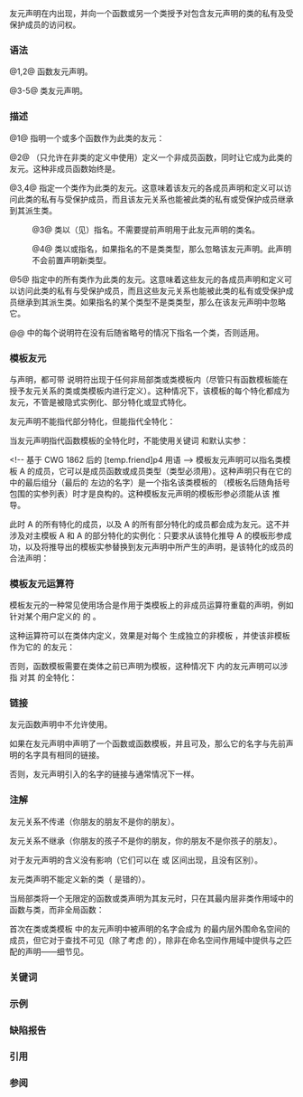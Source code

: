 {{title|友元声明}}
{{cpp/language/classes/navbar}}
友元声明在{{rlp|class|类体}}内出现，并向一个函数或另一个类授予对包含友元声明的类的私有及受保护成员的访问权。

===语法===
{{sdsc begin}}
{{sdsc|num=1|{{ttb|friend}} {{spar|函数声明}}}}
{{sdsc|num=2|{{ttb|friend}} {{spar|函数定义}}}}
{{sdsc|num=3|notes={{mark until c++26}}|{{ttb|friend}} {{spar|详述类型说明符}} {{ttb|;}}}}
{{sdsc|num=4|notes={{mark since c++11}}&lt;br&gt;{{mark until c++26}}|
{{ttb|friend}} {{spar|简单类型说明符}} {{ttb|;}}
{{ttb|friend}} {{spar|typename说明符}} {{ttb|;}}
}}
{{sdsc|num=5|notes={{mark since c++26}}|{{ttb|friend}} {{spar|友元类型说明符列表}} {{ttb|;}}}}
{{sdsc end}}

@1,2@ 函数友元声明。

@3-5@ 类友元声明。

{{par begin}}
{{par|{{spar|函数声明}}|{{rlp|function|函数声明}}}}
{{par|{{spar|函数定义}}|{{rlps|function#函数定义}}}}
{{par|{{spar|详述类型说明符}}|{{rlp|elaborated type specifier|详述类型说明符}}}}
{{par|{{spar|简单类型说明符}}|{{rlp|declarations#说明符|简单类型说明符}}}}
{{par|{{spar|typename说明符}}|关键词 {{c/core|typename}} 后随有限定标识符或有限定{{rlp|templates#模板标识|简单模板标识}}}}
{{par|{{spar|友元类型说明符列表}}|逗号分隔的包含{{spar|简单类型说明符}}、{{spar sep|详述类型说明符}}和{{spar sep|typename说明符}}的非空列表，每个说明符都可后随一个省略号（{{tt|...}}）}}
{{par end}}

===描述===
@1@ 指明一个或多个函数作为此类的友元：
{{source|
class Y
{
    int data; // 私有成员
    
    // 非成员函数的运算符 operator&lt;&lt; 将拥有对 Y 的私有成员的访问权
    friend std::ostream&amp; operator&lt;&lt;(std::ostream&amp; out, const Y&amp; o);
    friend char* X::foo(int); // 其他类的成员也可以是友元
    friend X::X(char), X::~X(); // 构造函数与析构函数也可以是友元
};

// 友元声明不声明成员函数
// 此 operator&lt;&lt; 作为非成员仍需定义
std::ostream&amp; operator&lt;&lt;(std::ostream&amp; out, const Y&amp; y)
{
    return out &lt;&lt; y.data; // 可访问私有成员 Y::data
}
}}

@2@ （只允许在非{{rlp|class#局部类|局部}}类的定义中使用）定义一个非成员函数，同时让它成为此类的友元。这种非成员函数始终是{{rlp|inline|内联函数}}{{rev inl|since=c++20|，除非它附着到一个{{rlp|modules|具名模块}}}}。
{{source|1=
class X
{
    int a;
    
    friend void friend_set(X&amp; p, int i)
    {
        p.a = i; // 这是非成员函数
    }
public:
    void member_set(int i)
    {
        a = i; // 这是成员函数
    }
};
}}

@3,4@ 指定一个类作为此类的友元。这意味着该友元的各成员声明和定义可以访问此类的私有与受保护成员，而且该友元关系也能被此类的私有或受保护成员继承到其派生类。

:@3@ 类以{{spar|详述类说明符}}（见{{rlp|elaborated type specifier|详述类型说明符}}）指名。不需要提前声明用于此友元声明的类名。

:@4@ 类以{{spar sep|简单类型说明符}}或{{spar sep|typename说明符}}指名，如果指名的不是类类型，那么忽略该友元声明。此声明不会前置声明新类型。

@5@ 指定{{spar sep|友元类型说明符列表}}中的所有类作为此类的友元。这意味着这些友元的各成员声明和定义可以访问此类的私有与受保护成员，而且这些友元关系也能被此类的私有或受保护成员继承到其派生类。如果指名的某个类型不是类类型，那么在该友元声明中忽略它。

@@ {{spar sep|友元类型说明符列表}}中的每个说明符在没有后随省略号的情况下指名一个类，否则适用{{rlp|parameter pack#友元声明|包展开}}。
{{source|1=
class Y {};

class A
{
    int data; // 私有数据成员
    
    class B {}; // 私有嵌套类型
    
    enum { a = 100 }; // 私有枚举项
    
    friend class X; // 友元类的前置声明（详述类型说明符）
    friend Y; // 友元类声明（简单类型说明符）（C++11 起）
    
    // C++26 起以上两个友元声明可以合并：
    // friend class X, Y;
};

class X : A::B // OK：友元能访问 A::B
{
    A::B mx; // OK：友元的成员能访问 A::B
    
    class Y
    {
        A::B my; // OK：友元的嵌套成员能访问 A::B
    };
    
    int v[A::a]; // OK：友元的成员能访问 A::a
};
}}

===模板友元===
{{rlp|function template|函数模板}}与{{rlp|class template|类模板}}声明，都可带 {{tt|friend}} 说明符出现于任何非局部类或类模板内（尽管只有函数模板能在授予友元关系的类或类模板内进行定义）。这种情况下，该模板的每个特化都成为友元，不管是被隐式实例化、部分特化或显式特化。

{{source|
class A
{
    template&lt;typename T&gt;
    friend class B; // 每个 B&lt;T&gt; 都是 A 的友元
    
    template&lt;typename T&gt;
    friend void f(T) {} // 每个 f&lt;T&gt; 都是 A 的友元
};
}}

友元声明不能指代部分特化，但能指代全特化：

{{source|
template&lt;class T&gt;
class A {};      // 主模板

template&lt;class T&gt;
class A&lt;T*&gt; {};  // 部分特化

template&lt;&gt;
class A&lt;int&gt; {}; // 全特化

class X
{
    template&lt;class T&gt;
    friend class A&lt;T*&gt;;  // 错误！
    
    friend class A&lt;int&gt;; // OK
};
}}

当友元声明指代函数模板的全特化时，不能使用关键词 {{c/core|inline}}{{rev inl|since=c++11|、{{c/core|constexpr}}}}{{rev inl|since=c++20|、{{c/core|consteval}}}} 和默认实参：

{{source|1=
template&lt;class T&gt;
void f(int);

template&lt;&gt;
void f&lt;int&gt;(int);

class X
{
    friend void f&lt;int&gt;(int x = 1); // 错误：不允许默认实参
};
}}

&lt;!-- 基于 CWG 1862 后的 [temp.friend]p4 用语 --&gt;
模板友元声明可以指名类模板 A 的成员，它可以是成员函数或成员类型（类型必须用{{rlp|elaborated_type_specifier|详述类型说明符}}）。这种声明只有在它的 {{spar|嵌套名说明符}} 中的最后组分（最后的 {{ttb|::}} 左边的名字）是一个指名该类模板的 {{spar|简单模板标识}}（模板名后随角括号包围的实参列表）时才是良构的。这种模板友元声明的模板形参必须能从该 {{spar|简单模板标识}} 推导。

此时 A 的所有特化的成员，以及 A 的所有部分特化的成员都会成为友元。这不并涉及对主模板 A 和 A 的部分特化的实例化：只要求从该特化推导 A 的模板形参成功，以及将推导出的模板实参替换到友元声明中所产生的声明，是该特化的成员的合法声明：

{{source|
// 主模板
template&lt;class T&gt;
struct A
{ 
    struct B {};
    
    void f();
    
    struct D { void g(); };
    
    T h();
    
    template&lt;T U&gt;
    T i();
};

// 全特化
template&lt;&gt;
struct A&lt;int&gt;
{
    struct B {};
    
    int f();
    
    struct D { void g(); };
    
    template&lt;int U&gt;
    int i();
};

// 另一全特化
template&lt;&gt;
struct A&lt;float*&gt;
{
    int *h();
};

// 非模板类向类模板 A 的成员授予友元关系
class X
{
    template&lt;class T&gt;
    friend struct A&lt;T&gt;::B; // 所有的 A&lt;T&gt;::B 都是友元，包括 A&lt;int&gt;::B
    
    template&lt;class T&gt;
    friend void A&lt;T&gt;::f(); // A&lt;int&gt;::f() 不是友元，因为其签名不匹配，
                           // 但比如 A&lt;char&gt;::f() 则是友元

//  template&lt;class T&gt;
//  friend void A&lt;T&gt;::D::g(); // 非良构：嵌套名说明符的最后部分，
//                            // A&lt;T&gt;::D:: 中 的 D，不是简单模板标识
    
    template&lt;class T&gt;
    friend int* A&lt;T*&gt;::h(); // 所有的 A&lt;T*&gt;::h 都是友元：A&lt;float*&gt;::h()、A&lt;int*&gt;::h() 等
    
    template&lt;class T&gt; 
    template&lt;T U&gt;       // A&lt;T&gt;::i() 的所有实例化和 A&lt;int&gt;::i() 都是友元，
    friend T A&lt;T&gt;::i(); // 从而这些函数模板的所有特化都是
};
}}

{{rev begin}}
{{rev|since=c++11|
只有在模板友元声明是定义，且此翻译单元不出现此函数模板的其他声明时，该声明中才允许使用{{rlp|template parameters#默认模板实参|默认模板实参}}。
}}
{{rev end}}

===模板友元运算符===
模板友元的一种常见使用场合是作用于类模板上的非成员运算符重载的声明，例如针对某个用户定义的 {{c|Foo&lt;T&gt;}} 的 {{c|operator&lt;&lt;(std::ostream&amp;, const Foo&lt;T&gt;&amp;)}}。

这种运算符可以在类体内定义，效果是对每个 {{tt|T}} 生成独立的非模板 {{tt|operator&lt;&lt;}}，并使该非模板 {{tt|operator&lt;&lt;}} 作为它的 {{tt|Foo&lt;T&gt;}} 的友元：

{{example|code=
#include &lt;iostream&gt;

template&lt;typename T&gt;
class Foo
{
public:
    Foo(const T&amp; val) : data(val) {}
private:
    T data;
    
    // 为这个 T 生成非模板 operator&lt;&lt; 
    friend std::ostream&amp; operator&lt;&lt;(std::ostream&amp; os, const Foo&amp; obj)
    {
        return os &lt;&lt; obj.data;
    }
};

int main()
{
    Foo&lt;double&gt; obj(1.23);
    std::cout &lt;&lt; obj &lt;&lt; '\n';
}
|output=1.23
}}

否则，函数模板需要在类体之前已声明为模板，这种情况下 {{tt|Foo&lt;T&gt;}} 内的友元声明可以涉指 {{tt|operator&lt;&lt;}} 对其 {{tt|T}} 的全特化：

{{example|code=
#include &lt;iostream&gt;

template&lt;typename T&gt;
class Foo; // 前置声明，以确保函数声明可行

template&lt;typename T&gt; // 声明
std::ostream&amp; operator&lt;&lt;(std::ostream&amp;, const Foo&lt;T&gt;&amp;);

template&lt;typename T&gt;
class Foo
{
public:
    Foo(const T&amp; val) : data(val) {}
private:
    T data;
    
    // 涉指对于这个特定的 T 的全特化 
    friend std::ostream&amp; operator&lt;&lt; &lt;&gt; (std::ostream&amp;, const Foo&amp;);
    
    // 注意：这依赖于声明中的模板实参推导
    // 也可以通过 operator&lt;&lt; &lt;T&gt; 指定模板实参
};

// 定义
template&lt;typename T&gt;
std::ostream&amp; operator&lt;&lt;(std::ostream&amp; os, const Foo&lt;T&gt;&amp; obj)
{
    return os &lt;&lt; obj.data;
}

int main()
{
    Foo&lt;double&gt; obj(1.23);
    std::cout &lt;&lt; obj &lt;&lt; '\n';
}
}}

===链接===
友元函数声明中不允许使用{{rlp|storage duration|存储类说明符}}。

{{rrev|since=c++20|
如果在友元声明中首次声明并定义了一个函数或函数模板，并且外围类在某条{{rlp|modules#导出声明和定义|导出声明}}中定义，那么它的名字具有与外围类的名字相同的链接。
}}

{{rev inl|since=c++20|否则，}}如果在友元声明中声明了一个函数或函数模板，并且{{rlp|conflicting declarations#Corresponding declarations|对应的非友元声明}}可及，那么它的名字与先前声明的名字具有相同的链接。

否则，友元声明引入的名字的链接与通常情况下一样。

===注解===
友元关系不传递（你朋友的朋友不是你的朋友）。

友元关系不继承（你朋友的孩子不是你的朋友，你的朋友不是你孩子的朋友）。

{{rlp|access|访问说明符}}对于友元声明的含义没有影响（它们可以在 {{tt|private:}} 或 {{tt|public:}} 区间出现，且没有区别）。

友元类声明不能定义新的类（{{c|friend class X {};}} 是错的）。

当局部类将一个无限定的函数或类声明为其友元时，只{{rlp|lookup|查找}}在其最内层非类作用域中的函数与类，而非全局函数：
{{source|
class F {};

int f();

int main()
{
    extern int g();
    
    class Local // main() 函数中的局部类
    {
        friend int f(); // 错误，main() 中没有声明该函数
        friend int g(); // OK，main() 中有 g 的声明
        friend class F; // 令局部 F（随后定义）为友元
        friend class ::F; // 令全局 F 为友元
    };
    
    class F {}; // 局部 F
}
}}

首次在类或类模板 {{tt|X}} 中的友元声明中被声明的名字会成为 {{tt|X}} 的最内层外围命名空间的成员，但它对于查找不可见（除了考虑 {{tt|X}} 的{{rlp|adl|实参依赖查找}}），除非在命名空间作用域中提供与之匹配的声明——细节见{{rlps|namespace#命名空间}}。

{{feature test macro|__cpp_variadic_friend|可变参数友元声明|value=202403L|std=C++26}}

===关键词===
{{ltt|cpp/keyword/friend}}

===示例===
{{example
|流插入与提取运算符往往声明为非成员友元：
|code=
#include &lt;iostream&gt;
#include &lt;sstream&gt;

class MyClass
{
    int i;                   // 友元能够访问非公开的非静态
    static inline int id{6}; // 和静态（可能内联的）成员

    friend std::ostream&amp; operator&lt;&lt;(std::ostream&amp; out, const MyClass&amp;);
    friend std::istream&amp; operator&gt;&gt;(std::istream&amp; in, MyClass&amp;);
    friend void change_id(int);
public:
    MyClass(int i = 0) : i(i) {}
};

std::ostream&amp; operator&lt;&lt;(std::ostream&amp; out, const MyClass&amp; mc)
{
    return out &lt;&lt; "MyClass::id = " &lt;&lt; MyClass::id &lt;&lt; "; i = " &lt;&lt; mc.i;
}

std::istream&amp; operator&gt;&gt;(std::istream&amp; in, MyClass&amp; mc)
{
    return in &gt;&gt; mc.i;
}

void change_id(int id) { MyClass::id = id; }

int main()
{
    MyClass mc(7);
    std::cout &lt;&lt; mc &lt;&lt; '\n';
//  mc.i = 333*2;  // 错误: i 是私有成员
    std::istringstream("100") &gt;&gt; mc;
    std::cout &lt;&lt; mc &lt;&lt; '\n';
//  MyClass::id = 222*3;  // 错误: id 是私有成员
    change_id(9);
    std::cout &lt;&lt; mc &lt;&lt; '\n';
}
|output=
MyClass::id = 6; i = 7
MyClass::id = 6; i = 100
MyClass::id = 9; i = 100
}}

===缺陷报告===
{{dr list begin}}
{{dr list item|wg=cwg|dr=45|std=C++98|before={{tt|T}} 的友元类的嵌套类的成员对 {{tt|T}} 没有特殊访问权|after=嵌套类拥有和外围类相同的访问权}}
{{dr list item|wg=cwg|dr=500|std=C++98|before={{tt|T}} 的友元类不能继承自 {{tt|T}} 的私有与受保护成员，但其嵌套类可以|after=都可以继承自此类成员}}
{{dr list item|wg=cwg|dr=1439|std=C++98|before=关于非局部类的友元声明没有覆盖到模板声明|after=已覆盖}}
{{dr list item|wg=cwg|dr=1477|std=C++98|before=首次在类或类模板中的友元声明中被声明的名字在与之匹配的&lt;br&gt;声明在其他命名空间作用域提供的情况下对于查找不可见|after=此时它们对于查找可见}}
{{dr list item|wg=cwg|dr=1804|std=C++98|before=当类模板的成员是友元时，类模板的部分特化的特化&lt;br&gt;的对应成员不是授予友元关系的类的友元|after=这些成员也是友元}}
{{dr list item|wg=cwg|dr=2379|std=C++11|before=指代模板函数的全特化友元声明可以声明为 constexpr|after=已禁止}}
{{dr list item|wg=cwg|dr=2588|std=C++98|before=由友元声明引入的名字的链接不明确|after=使之明确}}
{{dr list end}}

===引用===
{{ref std c++23}}
{{ref std|section=11.8.4|title=Friends|id=class.friend}}
{{ref std|section=13.7.5|title=Friends|id=temp.friend}}
{{ref std end}}
{{ref std c++20}}
{{ref std|section=11.9.3|title=Friends|id=class.friend}}
{{ref std|section=13.7.4|title=Friends|id=temp.friend}}
{{ref std end}}
{{ref std c++17}}
{{ref std|section=14.3|title=Friends|id=class.friend}}
{{ref std|section=17.5.4|title=Friends|id=temp.friend}}
{{ref std end}}
{{ref std c++14}}
{{ref std|section=11.3|title=Friends|id=class.friend}}
{{ref std|section=14.5.4|title=Friends|id=temp.friend}}
{{ref std end}}
{{ref std c++11}}
{{ref std|section=11.3|title=Friends|id=class.friend}}
{{ref std|section=14.5.4|title=Friends|id=temp.friend}}
{{ref std end}}
{{ref std c++98}}
{{ref std|section=11.3|title=Friends|id=class.friend}}
{{ref std|section=14.5.3|title=Friends|id=temp.friend}}
{{ref std end}}

===参阅===
{{dsc begin}}
{{dsc inc|cpp/language/dsc class}}
{{dsc inc|cpp/language/dsc access}}
{{dsc end}}

{{langlinks|de|en|es|fr|it|ja|pt|ru}}